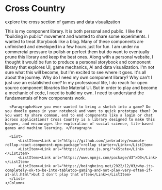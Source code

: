 
<Meta title="menu/intro" />

# Cross Country

<Subtitle>explore the cross section of games and data visualization</Subtitle>

<Canvas>
  <Story name="intro">
    <Column>
      <Paragraph>This is my component library. It is both personal and public. I like the "building in public" movement and wanted to share some experiments. I wanted to treat Storybook like a blog. Many of these components are unfinished and developed in a few hours just for fun. I am under no commercial pressure to polish or perfect them but do want to eventually prune this library and keep the best ones.</Paragraph>
         <Paragraph>
        Along with a personal website, I thought it would be fun to produce a personal storybook and component library that explores UI, game mechanics, AI and data visualization. I'm not sure what this will become, but I'm excited to see where it goes. It's all about the journey.
        </Paragraph>
      <Paragraph>Why do I need my own component library? Why can't I just use an established one? In my professional life, I do reach for open source component libraries like Material UI.</Paragraph>
      <Paragraph>But in order to play and become a mechanic of code, I need to build my own. I need to understand the fundamentals of how components work.</Paragraph>

      <Paragraph>Have you ever wanted to bring a sketch into a game? Do you doodle games in your notebook and want to quick prototype them? Do you want to share common, end to end components like a login or chat across applications? Cross Country is a library designed to make this happen, and encourages the exploration of social science, tile-based games and machine learning. </Paragraph>
      
      <List>
          <ListItem><Link url="https://github.com/jaebradley/example-rollup-react-component-npm-package">rollup starter</Link></ListItem>
          <ListItem><Link url="https://xstate.js.org/">XState</Link></ListItem>
          <ListItem><Link url="https://www.npmjs.com/package/d3">D3</Link></ListItem>
          <ListItem><Link url="https://boingboing.net/2022/12/03/why-its-completely-ok-to-be-into-tabletop-gaming-and-not-play-very-often-if-at-all.html">but I don't play that often</Link></ListItem>
      </List>
    </Column>
  </Story>
</Canvas>
